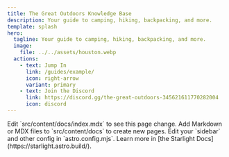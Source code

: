 ```yaml
---
title: The Great Outdoors Knowledge Base
description: Your guide to camping, hiking, backpacking, and more.
template: splash
hero:
  tagline: Your guide to camping, hiking, backpacking, and more.
  image:
    file: ../../assets/houston.webp
  actions:
    - text: Jump In
      link: /guides/example/
      icon: right-arrow
      variant: primary
    - text: Join the Discord
      link: https://discord.gg/the-great-outdoors-345621611770282004
      icon: discord
---
```



<CardGrid>
	<Card title="Update content" icon="pencil">
		Edit `src/content/docs/index.mdx` to see this page change.
	</Card>
	<Card title="Add new content" icon="add-document">
		Add Markdown or MDX files to `src/content/docs` to create new pages.
	</Card>
	<Card title="Configure your site" icon="setting">
		Edit your `sidebar` and other config in `astro.config.mjs`.
	</Card>
	<Card title="Read the docs" icon="open-book">
		Learn more in [the Starlight Docs](https://starlight.astro.build/).
	</Card>
</CardGrid>
